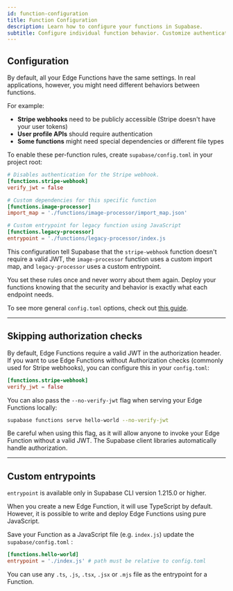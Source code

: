 ```yaml
---
id: function-configuration
title: Function Configuration
description: Learn how to configure your functions in Supabase.
subtitle: Configure individual function behavior. Customize authentication, dependencies, and other settings per function.
---
```


## Configuration

By default, all your Edge Functions have the same settings. In real applications, however, you might need different behaviors between functions.

For example:

- **Stripe webhooks** need to be publicly accessible (Stripe doesn't have your user tokens)
- **User profile APIs** should require authentication
- **Some functions** might need special dependencies or different file types

To enable these per-function rules, create `supabase/config.toml` in your project root:

```toml
# Disables authentication for the Stripe webhook.
[functions.stripe-webhook]
verify_jwt = false

# Custom dependencies for this specific function
[functions.image-processor]
import_map = './functions/image-processor/import_map.json'

# Custom entrypoint for legacy function using JavaScript
[functions.legacy-processor]
entrypoint = './functions/legacy-processor/index.js
```

This configuration tell Supabase that the `stripe-webhook` function doesn't require a valid JWT, the `image-processor` function uses a custom import map, and `legacy-processor` uses a custom entrypoint.

You set these rules once and never worry about them again. Deploy your functions knowing that the security and behavior is exactly what each endpoint needs.

<Admonition type="note">

To see more general `config.toml` options, check out [this guide](/docs/guides/local-development/managing-config).

</Admonition>

---

## Skipping authorization checks

By default, Edge Functions require a valid JWT in the authorization header. If you want to use Edge Functions without Authorization checks (commonly used for Stripe webhooks), you can configure this in your `config.toml`:

```toml
[functions.stripe-webhook]
verify_jwt = false
```

You can also pass the `--no-verify-jwt` flag when serving your Edge Functions locally:

```bash
supabase functions serve hello-world --no-verify-jwt
```

<Admonition type="caution">

Be careful when using this flag, as it will allow anyone to invoke your Edge Function without a valid JWT. The Supabase client libraries automatically handle authorization.

</Admonition>

---

## Custom entrypoints

<Admonition type="note">

`entrypoint` is available only in Supabase CLI version 1.215.0 or higher.

</Admonition>

When you create a new Edge Function, it will use TypeScript by default. However, it is possible to write and deploy Edge Functions using pure JavaScript.

Save your Function as a JavaScript file (e.g. `index.js`) update the `supabase/config.toml` :

```toml
[functions.hello-world]
entrypoint = './index.js' # path must be relative to config.toml
```

You can use any `.ts`, `.js`, `.tsx`, `.jsx` or `.mjs` file as the entrypoint for a Function.
